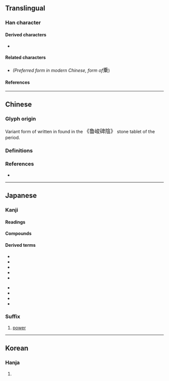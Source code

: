 {{also|乘|垂}}
{{character info/new}}
==Translingual==
{{ja-forms|乗|[[乘]]|[[乘]]}}

===Han character===
{{Han char|rn=4|rad=丿|as=08|sn=9|four=20905|canj=HDT|ids=⿻千⿱卄𣎴}}

====Derived characters====
* {{l|mul|[[𡹴]], [[𢜼]], [[剰]], [[𢾦]], [[𭼜]]}}

====Related characters====
* {{l|mul|[[乘]]}} ''(Preferred form in modern Chinese, {{w|Kyūjitai}} form of ''<big>乗</big>)

====References====
{{Han ref|kx=0083.081|dkj=00153|dj=0166.300|hdz=10039.080|uh=4E57}}

----

==Chinese==

===Glyph origin===
Variant form of {{l|zh|乘}} written in {{w|clerical script}} found in the <big>《魯峻碑陰》</big> stone tablet of the {{w|Han dynasty#Eastern Han|eastern Han}} period.

===Definitions===
{{zh-see|乘}}

===References===
* {{R:twedu|A00037-001#11}}

----

==Japanese==
{{ja-kanji forms|乗|乘}}

===Kanji===
{{ja-kanji|grade=3|rs=丿08|kyu=乘}}

====Readings====
{{ja-readings
|goon=じょう
|kanon=しょう
|kun=の-る, の-り, の-せる
|nanori=のり
}}

====Compounds====
{{der5|lang=ja|{{ja-l|移乗}}
|{{ja-l|階乗}}
|{{ja-l|騎乗}}
|{{ja-l|警乗}}
|{{ja-l|下乗}}
|{{ja-l|三乗}}
|{{ja-l|座乗}}, {{ja-l|坐乗}}
|{{ja-l|史乗}}
|{{ja-l|試乗}}
|{{ja-l|小乗}}
|{{ja-l|上乗}}
|{{ja-l|相乗}}
|{{ja-l|大乗}}
|{{ja-l|添乗}}
|{{ja-l|搭乗}}
|{{ja-l|同乗}}
|{{ja-l|二乗}}
|{{ja-l|自乗}}
|{{ja-l|配乗}}
|{{ja-l|陪乗}}
|{{ja-l|万乗}}
|{{ja-l|便乗}}
|{{ja-l|分乗}}
|{{ja-l|冪乗}}
|{{ja-l|累乗}}
|{{ja-l|乗合}}
|{{ja-l|乗員}}
|{{ja-l|乗換}}
|{{ja-l|乗艦}}
|{{ja-l|乗気}}
|{{ja-l|乗客}}
|{{ja-l|乗降}}
|{{ja-l|乗号}}
|{{ja-l|乗算}}
|{{ja-l|乗車}}
|{{ja-l|乗手}}
|{{ja-l|乗除}}
|{{ja-l|乗数}}
|{{ja-l|乗積}}
|{{ja-l|乗船}}
|{{ja-l|乗組}}
|{{ja-l|小乗的}}
|{{ja-l|大乗的}}
|{{ja-l|乗馬}}
|{{ja-l|乗物}}
|{{ja-l|乗法}}
|{{ja-l|乗務}}
|{{ja-l|乗羃}}
|{{ja-l|乗用}}
}}

====Derived terms====
{{der-top}}
* {{l|ja|乗じる}}
* {{l|ja|乗す}}
* {{l|ja|乗ずる}}
* {{l|ja|乗せる}}
* {{l|ja|乗っかる}}
{{der-mid}}
* {{l|ja|乗っける}}
* {{l|ja|乗っ切る}}
* {{l|ja|乗っ取る}}
* {{l|ja|乗る}}
{{der-bottom}}

===Suffix===
{{ja-pos|じょう|suffix}}

# {{lb|ja|mathematics|sort=しょう'}} [[power]]
#: {{ja-usex|３の３'''乗'''は２７である。|さん の さん '''じょう''' は に じゅう なな で ある。|Three to the third '''power''' is 27.}}

----

==Korean==

===Hanja===
{{ko-hanja|hangeul=승|rv=seung|mr=sŭng}}

# {{defn|lang=ko|sort=丿08}}